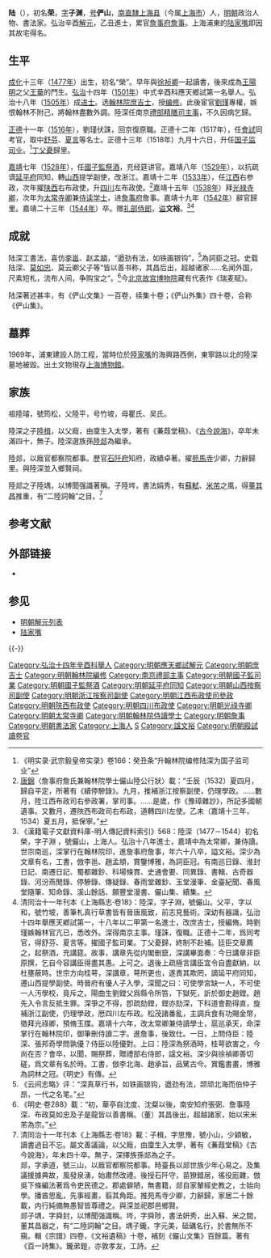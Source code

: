 {{明清人物信息框
| 姓名 = 陆㴱
| 原名 = 陸榮
| 圖片名稱= 陆深.jpg
| 圖片大小 = 320px
| 圖片說明 = 《[[松江邦彥圖|松江邦彥圖]]》之陆㴱像
| 最高職務 = 詹事府詹事
| 國家 = 大明
| 爵位 =
| 籍貫 = 南直隸[[松江府|松江府]][[上海縣|上海縣]]
| 族裔 = 漢族
| 旗籍 = 
| 字號 = 字子淵，號儼山
| 室名 = 
| 諡號 = 文裕
| 出生日期 = [[成化|成化]]十三年（1477年）
| 出生地點 = 
| 逝世日期 = [[嘉靖|嘉靖]]二十三年（1544年）
| 逝世地點 = 
| 墓葬 =
| 配偶 = 梅氏
| 親屬 = 
| 出身 = 
*弘治十四年辛酉科應天鄉試第一名舉人
*弘治十八年乙丑科進士出身
| 經歷 = 
| 著作 =
*《儼山集》
}}

'''陆{{ruby|㴱|-{zh-hans:shēn;zh-tw:ㄕㄣ}-}}'''（{{bd|1477年||1544年||Lu陸}}），初名'''荣'''，[[表字|字]]'''子渊'''，[[号|号]]'''俨山'''，[[南直隸|南直隸]][[上海县|上海县]]（今属[[上海市|上海市]]）人，[[明朝|明朝]]政治人物、書法家。弘治辛酉[[解元|解元]]，乙丑進士，累官[[詹事府|詹事府]][[詹事|詹事]]。上海浦東的[[陆家嘴|陆家嘴]]即因其故宅得名。

==生平==
[[成化|成化]]十三年（[[1477年|1477年]]）出生，初名“榮”。早年與[[徐祯卿|徐祯卿]]一起讀書，後來成為[[王陽明|王陽明]]之父[[王华_(明朝)|王華]]的門生。[[弘治|弘治]]十四年（[[1501年|1501年]]）中式辛酉科應天鄉試第一名舉人。弘治十八年（[[1505年|1505年]]）成[[进士|进士]]。选[[翰林院|翰林院]][[庶吉士|庶吉士]]，授[[编修|编修]]。此後宦官[[劉瑾|劉瑾]]專權，嫉恨翰林不附己，將翰林盡數外調。陸深任南京[[禮部|禮部]][[精膳清吏司|精膳司]][[主事|主事]]，不久因病乞歸。

[[正德|正德]]十一年（[[1516年|1516年]]），劉瑾伏誅，回京復原職。正德十二年（1517年），任[[會試|會試]]同考官，取中[[舒芬|舒芬]]、[[夏言|夏言]]等名士。正德十三年（1518年）九月十六日，升任[[国子监|国子监]][[司业|司业]]。<ref>《明实录·武宗毅皇帝实录》卷166：癸丑条“升翰林院编修陆深为国子监司业”</ref>[[丁憂|丁父憂]]歸里。

[[嘉靖|嘉靖]]七年（[[1528年|1528年]]），任[[國子監|國子監]][[祭酒|祭酒]]，充经筵讲官。嘉靖八年（[[1529年|1529年]]），以抗疏谪[[延平府|延平府]]同知，轉[[山西|山西]]提学副使，改浙江。嘉靖十二年（[[1533年|1533年]]），任[[江西|江西]]右参政，次年擢[[陕西|陕西]]右布政使，升[[四川|四川]]左布政使。<ref>[[唐錦|唐錦]]〈詹事府詹氏兼翰林院學士儼山陸公行狀〉載：“壬辰（1532）夏四月，歸自平定，所著有《續停驂錄》。九月，推補浙江按察副使，仍理學政。……數月，陞江西布政司右參政署，掌司事。……是歲，作《豫璋雜訬》，所記多國朝遺事。又數月，遷陜西布政司右布政，道轉四川左使。乙未（嘉靖十三年，1534）夏五月，抵保寧。”</ref>嘉靖十五年（[[1538年|1538年]]）拜[[光禄寺卿|光禄寺卿]]，次年为[[太常寺卿|太常寺卿]]兼[[侍读学士|侍读学士]]，进[[詹事府|詹事府]]詹事。嘉靖十九年（[[1542年|1542年]]）辭官歸里。嘉靖二十三年（[[1544年|1544年]]）卒。赠[[礼部侍郎|礼部侍郎]]，[[谥|谥]]'''文裕'''。<ref>《漢籍電子文獻資料庫-明人傳記資料索引》568：陸深（1477－1544）初名榮，字子淵 ，號儼山，上海人。弘治十八年進士，嘉靖中為太常卿，兼侍讀。世宗南巡，深掌行在翰林院印，進詹事府詹事，年六十八卒，謚文裕。深少為文章有名，工書，倣李邕、趙孟頫，賞鑒博雅，為詞臣冠。有南巡日錄、淮封日記、南遷日記、蜀都雜鈔、科場條貫、史通會要、同異錄、書輯、古奇器錄、河汾燕閒錄、停驂錄、傳疑錄、春雨堂雜鈔、玉堂漫筆、金臺紀聞、春風堂隨筆、知命錄、溪山餘話、願豐堂漫書、儼山集、續集。</ref><ref>清同治十一年刊本《上海縣志·卷18》：陸深，字子淵，號儼山。父平，字以和，號竹坡，善筆札真行草書皆有晉唐風致，前志見藝術。深幼有器識，弘治十四年舉應天鄕試第一，十八年以二甲第一名進士，改庶吉士，授編脩。時劉瑾嫉翰林官亢已，悉改外。深得南京主事。瑾誅，復職。正德十二年，爲同考官，得舒芬、夏言等。擢國子監司業。丁父憂歸，終制不赴補。廷臣交章薦之，起祭酒，充講筵。故事，講章先從内閣删竄，深講畢面奏：今日講章非臣原撰，乞自今容講臣得盡其愚。上可之。退後上疏極言講臣宜令自盡獻納，以杜壅蔽時。世宗方向桂萼，深講章，萼所更也，遂責其欺罔，謫延平府同知，遷山西提學副使。時晉府有優人子入學，深聞之曰：可使學宮缺一人，不可使一人汚學校，竟斥之。陽曲生劉鏜父爲縣令所笞，下獄死，訢於御史趙鏜。趙先入令言反抵生罪。深爭之不得，卽疏劾鏜，鏜亦劾深，下科道會勘得直，旋補浙江副使，仍理學政，厯四川左布政。松茂諸番亂，主調兵食有功賜金幣，徵拜光祿卿，預脩玉牒。嘉靖十六年，改太常卿兼侍讀學士，扈巡承天，命深掌行在翰林院印，御筆刪侍讀二字。進詹事，後致仕。一日，上問侍臣：陸深、張邦奇學問孰優？侍臣以陸優對。上曰：陸深為祭酒時，桂萼欲害之，今尚在否？會卒，以聞，賜祭葬，贈禮部右侍郎，諡文裕。深少與徐禎卿善切磋，爲文章有名於時。工書，倣李北海、趙承旨，品騭古今。賞鑑書畫，博雅為詞林之冠。《明史》有傳。</ref>

==成就==
陆深工書法，喜仿[[李邕|李邕]]、[[赵孟頫|赵孟頫]]，“遒劲有法，如铁画银钩”，<ref>《云间志略》评：“深真草行书，如铁画银钩，遒劲有法，颉顽北海而伯仲子昂，一代之名笔。”</ref>為詞臣之冠。史载陆深、[[莫如忠|莫如忠]]、莫云卿父子等“皆以善书称，其昌后出，超越诸家……名闻外国，尺素短札，流布人间，争购宝之”。<ref>《明史·卷288》載：“初，華亭自沈度、沈粲以後，南安知府張弼、詹事陸深、布政莫如忠及子是龍皆以善書稱。（董）其昌後出，超越諸家，始以宋米芾為宗。”</ref>今[[北京故宫博物院|北京故宫博物院]]藏有代表作《瑞麦赋》。

陆深著述甚丰，有《俨山文集》一百卷，续集十卷；《俨山外集》四十卷，合称《俨山集》。

==墓葬==
1969年，浦東建設人防工程，當時位於[[陸家嘴|陸家嘴]]的海興路西側，東寧路以北的陸深墓地被毀。出土文物現存[[上海博物館|上海博物館]]。

==家族==
祖陸璿，號筠松，父陸平，号竹坡，母瞿氏、吴氏。

陸深之子[[陸楫|陸楫]]，以父廕，由廩生入太學，著有《蒹葭堂稿》、《[[古今說海|古今說海]]》，卒年未滿四十，無子。陸深選族孫[[陸郯|陸郯]]為繼承。

陸郯，以廕官都察院都事。歷官[[石阡府|石阡府]]知府，政績卓著。擢[[苑馬寺|苑馬寺]]少卿，力辭歸里。與陸深並入鄉賢祠。

陸郯之子陸堣，以博聞强識著稱。子陸埁，書法娟秀，有[[蘇軾|蘇軾]]、[[米芾|米芾]]之風，得[[董其昌|董其昌]]推重，有“二陸詞翰”之目。<ref>清同治十一年刊本《上海縣志·卷18》載：子楫，字思豫，號小山，少穎敏，讀書過目不忘。屬文善議論，以父廕，由廩生入太學，著有《蒹葭堂稿》《古今說海》，年未四十卒。無子，深擇族孫郯為之子。<br>郯，字承道，號三山，以廕官都察院都事。時臺長以郯世族少年心易之。及集議援據典故，風發泉湧，始肅然改禮。後授石阡守，苗獠錯居，徭役厖雜，倣吳下條編法著爲令吏民德之。郡處僻陋，無書籍，郯自家輦經史教之，士始向學。播酋思亂，先事經畫，翦其角距。推苑馬寺少卿，力辭歸，家居二十餘載，内行純備無愚智皆尊禮之。與深並祀郡邑鄉賢。<br>郯子堣，字舜封，以博聞强識稱。埁，字舜陟，書法妍秀，出入蘇、米之間，董其昌器之，有“二陸詞翰”之目。堣子鑨，字元美，砥礪名行，於書無所不窺。輯《宗譜》四卷，《文裕遺稿》十卷，補刻《儼山文集》百餘篇。著有《百一詩集》。鑨弟鎧，亦敦孝友，工詩。</ref>

== 参考文献 ==
{{Reflist}}

== 外部链接 ==
* {{Wikisource-inline|瑞麥賦_(陸深)|瑞麥賦}}

== 参见 ==
{{Portal|上海|人物}}
* [[明朝解元列表|明朝解元列表]]
* [[陆家嘴|陆家嘴]]

{{-}}
{{弘治十八年乙丑科殿試金榜}}

{{DEFAULTSORT:Lu陸}}
[[Category:弘治十四年辛酉科舉人|Category:弘治十四年辛酉科舉人]]
[[Category:明朝應天鄉試解元|Category:明朝應天鄉試解元]]
[[Category:明朝庶吉士|Category:明朝庶吉士]]
[[Category:明朝翰林院編修|Category:明朝翰林院編修]]
[[Category:南京禮部主事|Category:南京禮部主事]]
[[Category:明朝國子監司業|Category:明朝國子監司業]]
[[Category:明朝國子監祭酒|Category:明朝國子監祭酒]]
[[Category:明朝延平府同知|Category:明朝延平府同知]]
[[Category:明朝山西按察司副使|Category:明朝山西按察司副使]]
[[Category:明朝浙江按察司副使|Category:明朝浙江按察司副使]]
[[Category:明朝江西布政使司參政|Category:明朝江西布政使司參政]]
[[Category:明朝陝西布政使|Category:明朝陝西布政使]]
[[Category:明朝四川布政使|Category:明朝四川布政使]]
[[Category:明朝光祿寺卿|Category:明朝光祿寺卿]]
[[Category:明朝太常寺卿|Category:明朝太常寺卿]]
[[Category:明朝翰林院侍讀學士|Category:明朝翰林院侍讀學士]]
[[Category:明朝詹事|Category:明朝詹事]]
[[Category:明朝書法家|Category:明朝書法家]]
[[Category:上海人|Category:上海人]]
[[Category:陆姓|S]]
[[Category:諡文裕|Category:諡文裕]]
[[Category:明朝殿試讀卷官|Category:明朝殿試讀卷官]]